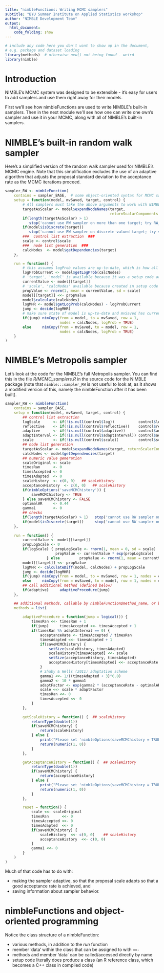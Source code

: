 ```yaml
---
title: "nimbleFunctions: Writing MCMC samplers"
subtitle: "BYU Summer Institute on Applied Statistics workshop"
author: "NIMBLE Development Team"
output:
  html_document:
    code_folding: show
---
```



```r
# include any code here you don't want to show up in the document,
# e.g. package and dataset loading
library(methods)  # otherwise new() not being found - weird
library(nimble)
```

# Introduction

NIMBLE's MCMC system was designed to be extensible - it's easy for users to add samplers and use them right away for their models.

First we'll see how nimbleFunctions are used to write NIMBLE's built-in samplers.
Then in the next module we'll see how one can write one own's sampler and use it in your MCMC, along with all of NIMBLE's built-in samplers.


# NIMBLE's built-in random walk sampler

Here's a simplified version of the random walk sampler used for NIMBLE's MCMC engine. Note that this simplification excludes the use of an adaptive algorithm that adjusts the proposal standard deviation to the acceptance rate as the MCMC iterations proceed.

```r
sampler_RW <- nimbleFunction(
    contains = sampler_BASE,  # some object-oriented syntax for MCMC samplers
    setup = function(model, mvSaved, target, control) {
        # All samplers must take the above arguments to work with NIMBLE's MCMC engine
        targetAsScalar <- model$expandNodeNames(target, 
                                                returnScalarComponents = TRUE)
        if(length(targetAsScalar) > 1)   
           stop('cannot use RW sampler on more than one target; try RW_block sampler')
        if(model$isDiscrete(target))     
           stop('cannot use RW sampler on discrete-valued target; try slice sampler')
        ###  control list extraction  ###
        scale <- control$scale
        ###  node list generation  ###
        calcNodes  <- model$getDependencies(target)
    },

    run = function() {
        # this assumes logProb values are up-to-date, which is how all samplers should be set up
        logProbCurrent <- model$getLogProb(calcNodes)
        # 'target', 'model' is available because it was a setup code argument
        currentValue <- model[[target]]
        # 'scale', 'calcNodes' available because created in setup code
        propValue <- rnorm(1, mean = currentValue, sd = scale)
        model[[target]] <<- propValue
        model$calculate(calcNodes)
        logMHR <- model$getLogProb(calcNodes) - logProbCurrent
        jump <- decide(logMHR)
        # make sure state of model is up-to-date and mvSaved has current iteration
        if(jump) nimCopy(from = model, to = mvSaved, row = 1, 
                         nodes = calcNodes, logProb = TRUE)
        else     nimCopy(from = mvSaved, to = model, row = 1, 
                         nodes = calcNodes, logProb = TRUE)
    }
)
```


# NIMBLE's Metropolis sampler


Let's look at the code for the NIMBLE's full Metropolis sampler. You can find this in the file *R/MCMC_samplers.R* in the source code for the NIMBLE package (note that ```nimble:::sampler_RW``` is not useful to look at, as it shows a modified version of this, namely the nimbleFunction after it has been built).

```r
sampler_RW <- nimbleFunction(
    contains = sampler_BASE,
    setup = function(model, mvSaved, target, control) {
        ## control list extraction
        logScale      <- if(!is.null(control$log))           control$log           else FALSE
        reflective    <- if(!is.null(control$reflective))    control$reflective    else FALSE
        adaptive      <- if(!is.null(control$adaptive))      control$adaptive      else TRUE
        adaptInterval <- if(!is.null(control$adaptInterval)) control$adaptInterval else 200
        scale         <- if(!is.null(control$scale))         control$scale         else 1
        ## node list generation
        targetAsScalar <- model$expandNodeNames(target, returnScalarComponents = TRUE)
        calcNodes <- model$getDependencies(target)
        ## numeric value generation
        scaleOriginal <- scale
        timesRan      <- 0
        timesAccepted <- 0
        timesAdapted  <- 0
        scaleHistory  <- c(0, 0)   ## scaleHistory
        acceptanceHistory  <- c(0, 0)   ## scaleHistory
        if(nimbleOptions('saveMCMChistory')) {
            saveMCMChistory <- TRUE
        } else saveMCMChistory <- FALSE
        optimalAR     <- 0.44
        gamma1        <- 0
        ## checks
        if(length(targetAsScalar) > 1)   stop('cannot use RW sampler on more than one target; try RW_block sampler')
        if(model$isDiscrete(target))     stop('cannot use RW sampler on discrete-valued target; try slice sampler')
    },
    
    run = function() {
        currentValue <- model[[target]]
        propLogScale <- 0
        if(logScale) { propLogScale <- rnorm(1, mean = 0, sd = scale)
                       propValue <- currentValue * exp(propLogScale)
                   } else         propValue <- rnorm(1, mean = currentValue,  sd = scale)
        model[[target]] <<- propValue
        logMHR <- calculateDiff(model, calcNodes) + propLogScale
        jump <- decide(logMHR)
        if(jump) nimCopy(from = model, to = mvSaved, row = 1, nodes = calcNodes, logProb = TRUE)
        else     nimCopy(from = mvSaved, to = model, row = 1, nodes = calcNodes, logProb = TRUE)
        ## call additional method (defined below)
        if(adaptive)     adaptiveProcedure(jump)
    },

    ## additional methods, callable by nimbleFunction$method_name, or by method_name within a given nimbleFunction's run function or methods
    methods = list(
        
        adaptiveProcedure = function(jump = logical()) {
            timesRan <<- timesRan + 1
            if(jump)     timesAccepted <<- timesAccepted + 1
            if(timesRan %% adaptInterval == 0) {
                acceptanceRate <- timesAccepted / timesRan
                timesAdapted <<- timesAdapted + 1
                if(saveMCMChistory) {
                    setSize(scaleHistory, timesAdapted)         
                    scaleHistory[timesAdapted] <<- scale        
                    setSize(acceptanceHistory, timesAdapted)    
                    acceptanceHistory[timesAdapted] <<- acceptanceRate  
                }
                # Shaby & Wells (2011) adaptation scheme
                gamma1 <<- 1/((timesAdapted + 3)^0.8)
                gamma2 <- 10 * gamma1
                adaptFactor <- exp(gamma2 * (acceptanceRate - optimalAR))
                scale <<- scale * adaptFactor
                timesRan <<- 0
                timesAccepted <<- 0
            }
        },
        
        getScaleHistory = function() {  ## scaleHistory
            returnType(double(1))
            if(saveMCMChistory) {
                return(scaleHistory)
            } else {
                print("Please set 'nimbleOptions(saveMCMChistory = TRUE)' before building the MCMC")
                return(numeric(1, 0))
            }
        },          

        getAcceptanceHistory = function() {  ## scaleHistory
            returnType(double(1))
            if(saveMCMChistory) {
                return(acceptanceHistory)
            } else {
                print("Please set 'nimbleOptions(saveMCMChistory = TRUE)' before building the MCMC")
                return(numeric(1, 0))
            }
        },          

        reset = function() {
            scale <<- scaleOriginal
            timesRan      <<- 0
            timesAccepted <<- 0
            timesAdapted  <<- 0
            if(saveMCMChistory) {
                scaleHistory  <<- c(0, 0)    ## scaleHistory
                acceptanceHistory  <<- c(0, 0)
            }
            gamma1 <<- 0
        }
    )
)

```

Much of that code has to do with:

  - making the sampler adaptive, so that the proposal scale adapts so that a good acceptance rate is achieved, and
  - saving information about sampler behavior.

# nimbleFunctions and object-oriented programming

Notice the class structure of a nimbleFunction:

   - various methods, in addition to the *run* function
   - member 'data' within the class that can be assigned to with `<<-`
   - methods and member 'data' can be called/accessed directly by name
   - setup code literally does produce a class (an R reference class, which becomes a C++ class in compiled code)

